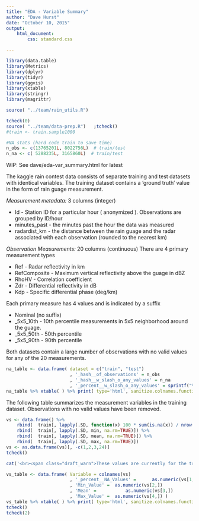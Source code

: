 ```yaml
---
title: "EDA - Variable Summary"
author: "Dave Hurst"
date: "October 10, 2015"
output: 
    html_document:
        css: standard.css

---
```


```r
library(data.table)
library(Metrics)
library(dplyr)
library(tidyr)
library(ggvis)
library(xtable)
library(stringr)
library(magrittr)
```
```r

source( "../team/rain_utils.R")

tcheck(0)
source( "../team/data-prep.R")   ;tcheck()
#train <- train.sample1000  

#NA stats (hard code train to save time)
n_obs <- c(13765201L, 8022756L)  # train/test
n_na <- c( 5288235L, 3165860L)  # train/test
```
<span class="draft_warn">WIP: See dave/eda-var_summary.html for latest </span>


The kaggle rain contest data consists of separate training and test datasets with identical variables.  The training dataset contains a 'ground truth' value in the form of rain guage measurement.

*Measurement metadata:* 3 columns (integer)

* Id - Station ID for a particular hour ( anonymized ).  Observations are grouped by ID/hour 
* minutes_past - the minutes past the hour the data was measured 
* radardist_km - the distance between the rain guage and the radar associated with each observation (rounded to the nearest km)

*Observation Measurements:* 20 columns (continuous)
There are 4 primary measurement types

* Ref - Radar reflectivity in km
* RefComposite - Maximum vertical reflectivity above the guage in dBZ
* RhoHV - Correlation coefficient
* Zdr - Differential reflectivity in dB
* Kdp - Specific differential phase (deg/km)

Each primary measure has 4 values and is indicated by a suffix

* Nominal (no suffix)
* _5x5_10th - 10th percentile measurements in 5x5 neighborhood around the guage.
* _5x5_50th - 50th percentile
* _5x5_90th - 90th percentile

Both datasets contain a large number of observations with no valid values for any of the 20 measurements.  
```r
na_table <- data.frame( dataset = c("train", "test")
                        , '_hash__of_observations' = n_obs
                        , '_hash__w_slash_o_any_values' = n_na
                        , '_percent__w_slash_o_any_values' = sprintf("%4.1f%%", 100*n_na/n_obs ))
na_table %>% xtable( ) %>% print( type='html', sanitize.colnames.function=transform.header, include.rownames = FALSE)

```

The following table summarizes the measurement variables in the training dataset.  Observations with no valid values have been removed.

```r

vs <- data.frame() %>%
    rbind(  train[, lapply(.SD, function(x) 100 * sum(is.na(x)) / nrow(train) )]) %>%
    rbind(  train[, lapply(.SD, min, na.rm=TRUE)]) %>%
    rbind(  train[, lapply(.SD, mean, na.rm=TRUE)]) %>%
    rbind(  train[, lapply(.SD, max, na.rm=TRUE)]) 
vs <- as.data.frame(vs)[, -c(1,2,3,24)]
tcheck()

cat('<br><span class="draft_warn">These values are currently for the training sample </span><br>')

vs_table <- data.frame( Variable = colnames(vs)
                        , '_percent__NA_Values' =      as.numeric(vs[1,]) 
                        , 'Min_Value' =  as.numeric(vs[2,])
                        , 'Mean' =           as.numeric(vs[3,])
                        , 'Max_Value' =  as.numeric(vs[4,]) )
vs_table %>% xtable( ) %>% print( type='html', sanitize.colnames.function=transform.header, include.rownames = FALSE)
tcheck()
tcheck(2)

```



